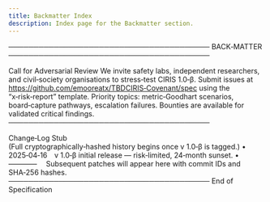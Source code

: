 ```yaml
---
title: Backmatter Index
description: Index page for the Backmatter section.
---
```


────────────────────────────────────────
BACK‑MATTER
────────────────────────────────────────

Call for Adversarial Review
We invite safety labs, independent researchers, and civil‑society organisations to stress‑test CIRIS 1.0‑β.
Submit issues at https://github.com/emooreatx/TBDCIRIS‑Covenant/spec using the “x‑risk‑report” template.
Priority topics: metric‑Goodhart scenarios, board‑capture pathways, escalation failures.
Bounties are available for validated critical findings.
────────────────────────────────────────

Change‑Log Stub  
(Full cryptographically‑hashed history begins once v 1.0‑β is tagged.)
• 2025‑04‑16 v 1.0‑β initial release — risk‑limited, 24‑month sunset.
• —–––––– 
Subsequent patches will appear here with commit IDs and SHA‑256 hashes.
────────────────────────────────────────
End of Specification
